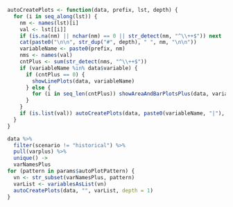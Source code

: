 ```r
autoCreatePlots <- function(data, prefix, lst, depth) {
  for (i in seq_along(lst)) {
    nm <- names(lst)[i]
    val <- lst[[i]]
    if (is.na(nm) || nchar(nm) == 0 || str_detect(nm, "^\\++$")) next
    cat(paste0("\n\n", str_dup("#", depth), " ", nm, "\n\n"))
    variableName <- paste0(prefix, nm)
    nms <- names(val)
    cntPlus <- sum(str_detect(nms, "^\\++$"))
    if (variableName %in% data$variable) {
      if (cntPlus == 0) {
        showLinePlots(data, variableName)
      } else {
        for (i in seq_len(cntPlus)) showAreaAndBarPlotsPlus(data, variableName, plusNum = i)
      }
    }
    if (is.list(val)) autoCreatePlots(data, paste0(variableName, "|"), val, depth = depth+1)
  }
}
```

```r
data %>% 
  filter(scenario != "historical") %>% 
  pull(varplus) %>% 
  unique() ->
  varNamesPlus
for (pattern in params$autoPlotPattern) {
  vn <- str_subset(varNamesPlus, pattern)
  varList <- variablesAsList(vn)
  autoCreatePlots(data, "", varList, depth = 1)
}
```


